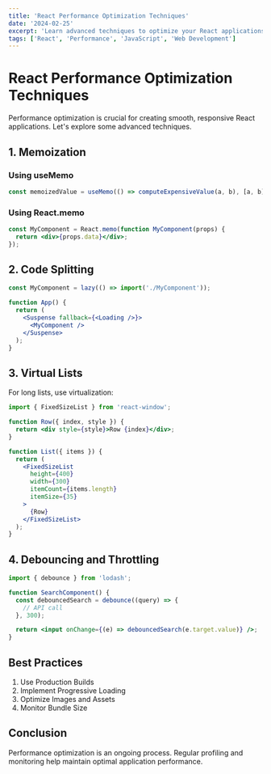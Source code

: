 ```yaml
---
title: 'React Performance Optimization Techniques'
date: '2024-02-25'
excerpt: 'Learn advanced techniques to optimize your React applications for better performance and user experience.'
tags: ['React', 'Performance', 'JavaScript', 'Web Development']
---
```


# React Performance Optimization Techniques

Performance optimization is crucial for creating smooth, responsive React applications. Let's explore some advanced techniques.

## 1. Memoization

### Using useMemo

```jsx
const memoizedValue = useMemo(() => computeExpensiveValue(a, b), [a, b]);
```

### Using React.memo

```jsx
const MyComponent = React.memo(function MyComponent(props) {
  return <div>{props.data}</div>;
});
```

## 2. Code Splitting

```jsx
const MyComponent = lazy(() => import('./MyComponent'));

function App() {
  return (
    <Suspense fallback={<Loading />}>
      <MyComponent />
    </Suspense>
  );
}
```

## 3. Virtual Lists

For long lists, use virtualization:

```jsx
import { FixedSizeList } from 'react-window';

function Row({ index, style }) {
  return <div style={style}>Row {index}</div>;
}

function List({ items }) {
  return (
    <FixedSizeList
      height={400}
      width={300}
      itemCount={items.length}
      itemSize={35}
    >
      {Row}
    </FixedSizeList>
  );
}
```

## 4. Debouncing and Throttling

```jsx
import { debounce } from 'lodash';

function SearchComponent() {
  const debouncedSearch = debounce((query) => {
    // API call
  }, 300);

  return <input onChange={(e) => debouncedSearch(e.target.value)} />;
}
```

## Best Practices

1. Use Production Builds
2. Implement Progressive Loading
3. Optimize Images and Assets
4. Monitor Bundle Size

## Conclusion

Performance optimization is an ongoing process. Regular profiling and monitoring help maintain optimal application performance.
